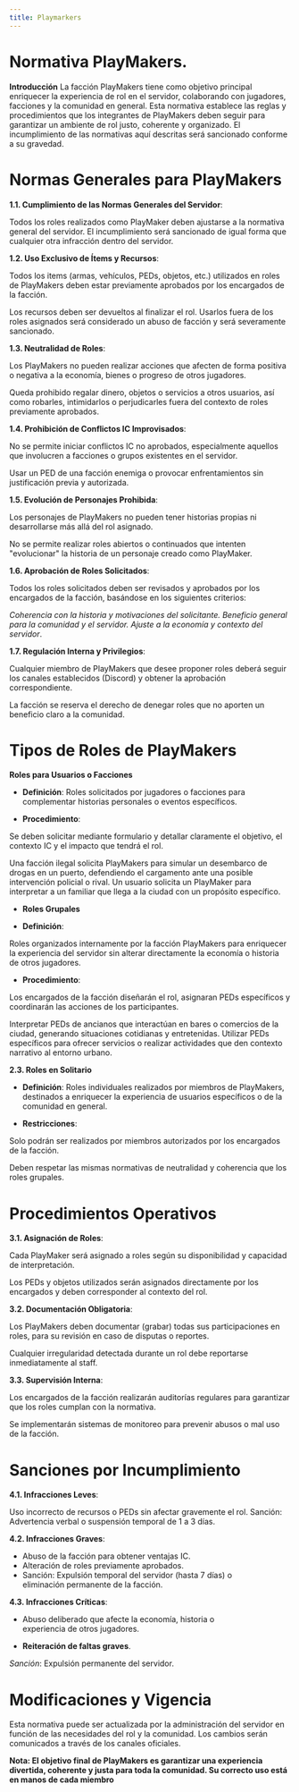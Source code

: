 ```yaml
---
title: Playmarkers
---
```



# Normativa PlayMakers.

**Introducción**
La facción PlayMakers tiene como objetivo principal enriquecer la experiencia de rol en el servidor, colaborando con jugadores, facciones y la comunidad en general. Esta normativa establece las reglas y procedimientos que los integrantes de PlayMakers deben seguir para garantizar un ambiente de rol justo, coherente y organizado. El incumplimiento de las normativas aquí descritas será sancionado conforme a su gravedad.

# Normas Generales para PlayMakers

**1.1. Cumplimiento de las Normas Generales del Servidor**:

Todos los roles realizados como PlayMaker deben ajustarse a la normativa general del servidor. El incumplimiento será sancionado de igual forma que cualquier otra infracción dentro del servidor.

**1.2. Uso Exclusivo de Ítems y Recursos**:

Todos los items (armas, vehículos, PEDs, objetos, etc.) utilizados en roles de PlayMakers deben estar previamente aprobados por los encargados de la facción.

Los recursos deben ser devueltos al finalizar el rol. Usarlos fuera de los roles asignados será considerado un abuso de facción y será severamente sancionado.

**1.3. Neutralidad de Roles**:

Los PlayMakers no pueden realizar acciones que afecten de forma positiva o negativa a la economía, bienes o progreso de otros jugadores.

Queda prohibido regalar dinero, objetos o servicios a otros usuarios, así como robarles, intimidarlos o perjudicarles fuera del contexto de roles previamente aprobados.

**1.4. Prohibición de Conflictos IC Improvisados**:

No se permite iniciar conflictos IC no aprobados, especialmente aquellos que involucren a facciones o grupos existentes en el servidor.

<Callout type="info">
Usar un PED de una facción enemiga o provocar enfrentamientos sin justificación previa y autorizada.

</Callout>

**1.5. Evolución de Personajes Prohibida**:

Los personajes de PlayMakers no pueden tener historias propias ni desarrollarse más allá del rol asignado.

No se permite realizar roles abiertos o continuados que intenten "evolucionar" la historia de un personaje creado como PlayMaker.

**1.6. Aprobación de Roles Solicitados**:

Todos los roles solicitados deben ser revisados y aprobados por los encargados de la facción, basándose en los siguientes criterios:

*Coherencia con la historia y motivaciones del solicitante.
Beneficio general para la comunidad y el servidor.
Ajuste a la economía y contexto del servidor*.

**1.7. Regulación Interna y Privilegios**:

Cualquier miembro de PlayMakers que desee proponer roles deberá seguir los canales establecidos (Discord) y obtener la aprobación correspondiente.

La facción se reserva el derecho de denegar roles que no aporten un beneficio claro a la comunidad.

# Tipos de Roles de PlayMakers

**Roles para Usuarios o Facciones**

- **Definición**: Roles solicitados por jugadores o facciones para complementar historias personales o eventos específicos.

- **Procedimiento**:

Se deben solicitar mediante formulario y detallar claramente el objetivo, el contexto IC y el impacto que tendrá el rol.

<Callout type="info">
Una facción ilegal solicita PlayMakers para simular un desembarco de drogas en un puerto, defendiendo el cargamento ante una posible intervención policial o rival.
</Callout> 

<Callout type="info">
Un usuario solicita un PlayMaker para interpretar a un familiar que llega a la ciudad con un propósito específico.
</Callout> 

- **Roles Grupales**

- **Definición**:

Roles organizados internamente por la facción PlayMakers para enriquecer la experiencia del servidor sin alterar directamente la economía o historia de otros jugadores.

- **Procedimiento**:

Los encargados de la facción diseñarán el rol, asignaran PEDs específicos y coordinarán las acciones de los participantes.

<Callout type="info">
Interpretar PEDs de ancianos que interactúan en bares o comercios de la ciudad, generando situaciones cotidianas y entretenidas.
Utilizar PEDs específicos para ofrecer servicios o realizar actividades que den contexto narrativo al entorno urbano.
</Callout> 

**2.3. Roles en Solitario**

- **Definición**: Roles individuales realizados por miembros de PlayMakers, destinados a enriquecer la experiencia de usuarios específicos o de la comunidad en general.

- **Restricciones**:

Solo podrán ser realizados por miembros autorizados por los encargados de la facción.

Deben respetar las mismas normativas de neutralidad y coherencia que los roles grupales.

# Procedimientos Operativos

**3.1. Asignación de Roles**:

Cada PlayMaker será asignado a roles según su disponibilidad y capacidad de interpretación.

Los PEDs y objetos utilizados serán asignados directamente por los encargados y deben corresponder al contexto del rol.

**3.2. Documentación Obligatoria**:

Los PlayMakers deben documentar (grabar) todas sus participaciones en roles, para su revisión en caso de disputas o reportes.

Cualquier irregularidad detectada durante un rol debe reportarse inmediatamente al staff.

**3.3. Supervisión Interna**:

Los encargados de la facción realizarán auditorías regulares para garantizar que los roles cumplan con la normativa.

Se implementarán sistemas de monitoreo para prevenir abusos o mal uso de la facción.

# Sanciones por Incumplimiento

**4.1. Infracciones Leves**:

Uso incorrecto de recursos o PEDs sin afectar gravemente el rol.
Sanción: Advertencia verbal o suspensión temporal de 1 a 3 días.

**4.2. Infracciones Graves**:

- Abuso de la facción para obtener ventajas IC.
- Alteración de roles previamente aprobados.
- Sanción: Expulsión temporal del servidor (hasta 7 días) o     
  eliminación permanente de la facción.

**4.3. Infracciones Críticas**:

- Abuso deliberado que afecte la economía, historia o       
  experiencia de otros jugadores.

- **Reiteración de faltas graves**.

*Sanción*: Expulsión permanente del servidor.

# Modificaciones y Vigencia
Esta normativa puede ser actualizada por la administración del servidor en función de las necesidades del rol y la comunidad. Los cambios serán comunicados a través de los canales oficiales.

**Nota: El objetivo final de PlayMakers es garantizar una experiencia divertida, coherente y justa para toda la comunidad. Su correcto uso está en manos de cada miembro**